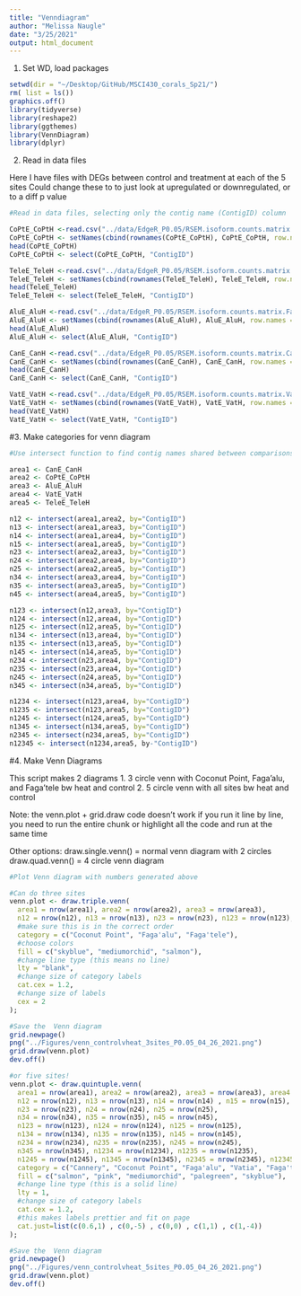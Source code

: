 ```yaml
---
title: "Venndiagram"
author: "Melissa Naugle"
date: "3/25/2021"
output: html_document
---
```


1. Set WD, load packages

```r
setwd(dir = "~/Desktop/GitHub/MSCI430_corals_Sp21/")
rm( list = ls())
graphics.off()
library(tidyverse) 
library(reshape2) 
library(ggthemes) 
library(VennDiagram)
library(dplyr)
```

2. Read in data files

Here I have files with DEGs between control and treatment at each of the 5 sites
Could change these to to just look at upregulated or downregulated, or to a diff p value

```r
#Read in data files, selecting only the contig name (ContigID) column

CoPtE_CoPtH <-read.csv("../data/EdgeR_P0.05/RSEM.isoform.counts.matrix.CoPt_E_vs_CoPt_H.edgeR.DE_results.P0.05_C2.DE.subset", sep = "\t")
CoPtE_CoPtH <- setNames(cbind(rownames(CoPtE_CoPtH), CoPtE_CoPtH, row.names = NULL), c("ContigID", colnames(CoPtE_CoPtH)))
head(CoPtE_CoPtH)
CoPtE_CoPtH <- select(CoPtE_CoPtH, "ContigID")

TeleE_TeleH <-read.csv("../data/EdgeR_P0.05/RSEM.isoform.counts.matrix.Ftele_E_vs_Ftele_H.edgeR.DE_results.P0.05_C2.DE.subset", sep = "\t")
TeleE_TeleH <- setNames(cbind(rownames(TeleE_TeleH), TeleE_TeleH, row.names = NULL), c("ContigID", colnames(TeleE_TeleH)))
head(TeleE_TeleH)
TeleE_TeleH <- select(TeleE_TeleH, "ContigID")

AluE_AluH <-read.csv("../data/EdgeR_P0.05/RSEM.isoform.counts.matrix.Falu_E_vs_Falu_H.edgeR.DE_results.P0.05_C2.DE.subset", sep = "\t")
AluE_AluH <- setNames(cbind(rownames(AluE_AluH), AluE_AluH, row.names = NULL), c("ContigID", colnames(AluE_AluH)))
head(AluE_AluH)
AluE_AluH <- select(AluE_AluH, "ContigID")

CanE_CanH <-read.csv("../data/EdgeR_P0.05/RSEM.isoform.counts.matrix.Can_E_vs_Can_H.edgeR.DE_results.P0.05_C2.DE.subset", sep = "\t")
CanE_CanH <- setNames(cbind(rownames(CanE_CanH), CanE_CanH, row.names = NULL), c("ContigID", colnames(CanE_CanH)))
head(CanE_CanH)
CanE_CanH <- select(CanE_CanH, "ContigID")

VatE_VatH <-read.csv("../data/EdgeR_P0.05/RSEM.isoform.counts.matrix.Vat_E_vs_Vat_H.edgeR.DE_results.P0.05_C2.DE.subset", sep = "\t")
VatE_VatH <- setNames(cbind(rownames(VatE_VatH), VatE_VatH, row.names = NULL), c("ContigID", colnames(VatE_VatH)))
head(VatE_VatH)
VatE_VatH <- select(VatE_VatH, "ContigID")

```

#3. Make categories for venn diagram

```r
#Use intersect function to find contig names shared between comparisons. 

area1 <- CanE_CanH
area2 <- CoPtE_CoPtH
area3 <- AluE_AluH
area4 <- VatE_VatH
area5 <- TeleE_TeleH

n12 <- intersect(area1,area2, by="ContigID")
n13 <- intersect(area1,area3, by="ContigID")
n14 <- intersect(area1,area4, by="ContigID")
n15 <- intersect(area1,area5, by="ContigID")
n23 <- intersect(area2,area3, by="ContigID")
n24 <- intersect(area2,area4, by="ContigID")
n25 <- intersect(area2,area5, by="ContigID")
n34 <- intersect(area3,area4, by="ContigID")
n35 <- intersect(area3,area5, by="ContigID")
n45 <- intersect(area4,area5, by="ContigID")

n123 <- intersect(n12,area3, by="ContigID")
n124 <- intersect(n12,area4, by="ContigID")
n125 <- intersect(n12,area5, by="ContigID")
n134 <- intersect(n13,area4, by="ContigID")
n135 <- intersect(n13,area5, by="ContigID")
n145 <- intersect(n14,area5, by="ContigID")
n234 <- intersect(n23,area4, by="ContigID")
n235 <- intersect(n23,area4, by="ContigID")
n245 <- intersect(n24,area5, by="ContigID")
n345 <- intersect(n34,area5, by="ContigID")

n1234 <- intersect(n123,area4, by="ContigID")
n1235 <- intersect(n123,area5, by="ContigID")
n1245 <- intersect(n124,area5, by="ContigID")
n1345 <- intersect(n134,area5, by="ContigID")
n2345 <- intersect(n234,area5, by="ContigID")
n12345 <- intersect(n1234,area5, by-"ContigID")
```

#4. Make Venn Diagrams

This script makes 2 diagrams
1. 3 circle venn with Coconut Point, Faga'alu, and Faga'tele bw heat and control
2. 5 circle venn with all sites bw heat and control

Note: the venn.plot + grid.draw code doesn't work if you run it line by line, you need to run the entire chunk or highlight all the code and run at the same time 

Other options:
draw.single.venn() = normal venn diagram with 2 circles
draw.quad.venn() = 4 circle venn diagram

```r
#Plot Venn diagram with numbers generated above

#Can do three sites
venn.plot <- draw.triple.venn( 
  area1 = nrow(area1), area2 = nrow(area2), area3 = nrow(area3), 
  n12 = nrow(n12), n13 = nrow(n13), n23 = nrow(n23), n123 = nrow(n123), 
  #make sure this is in the correct order
  category = c("Coconut Point", "Faga'alu", "Faga'tele"), 
  #choose colors
  fill = c("skyblue", "mediumorchid", "salmon"), 
  #change line type (this means no line)
  lty = "blank", 
  #change size of category labels 
  cat.cex = 1.2,
  #change size of labels
  cex = 2
);

#Save the  Venn diagram
grid.newpage()
png("../Figures/venn_controlvheat_3sites_P0.05_04_26_2021.png")
grid.draw(venn.plot)
dev.off()

#or five sites!
venn.plot <- draw.quintuple.venn(
  area1 = nrow(area1), area2 = nrow(area2), area3 = nrow(area3), area4 = nrow(area4), area5 = nrow(area5),
  n12 = nrow(n12), n13 = nrow(n13), n14 = nrow(n14) , n15 = nrow(n15),
  n23 = nrow(n23), n24 = nrow(n24), n25 = nrow(n25), 
  n34 = nrow(n34), n35 = nrow(n35), n45 = nrow(n45), 
  n123 = nrow(n123), n124 = nrow(n124), n125 = nrow(n125), 
  n134 = nrow(n134), n135 = nrow(n135), n145 = nrow(n145), 
  n234 = nrow(n234), n235 = nrow(n235), n245 = nrow(n245), 
  n345 = nrow(n345), n1234 = nrow(n1234), n1235 = nrow(n1235),
  n1245 = nrow(n1245), n1345 = nrow(n1345), n2345 = nrow(n2345), n12345 = nrow(n12345), 
  category = c("Cannery", "Coconut Point", "Faga'alu", "Vatia", "Faga'tele"), 
  fill = c("salmon", "pink", "mediumorchid", "palegreen", "skyblue"), 
  #change line type (this is a solid line)
  lty = 1, 
  #change size of category labels
  cat.cex = 1.2,
  #this makes labels prettier and fit on page
  cat.just=list(c(0.6,1) , c(0,-5) , c(0,0) , c(1,1) , c(1,-4))
);

#Save the  Venn diagram
grid.newpage()
png("../Figures/venn_controlvheat_5sites_P0.05_04_26_2021.png")
grid.draw(venn.plot)
dev.off()

```


